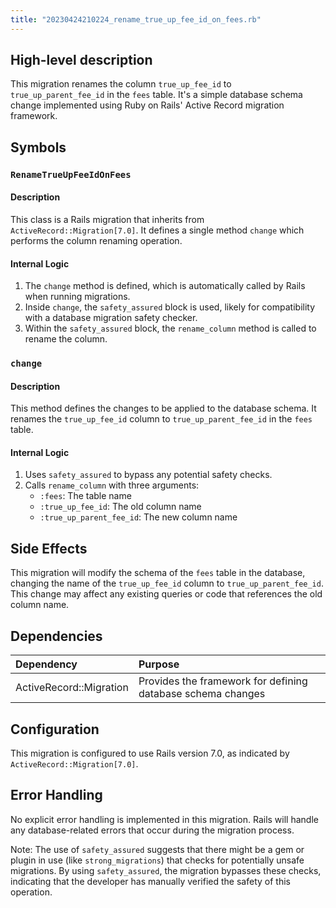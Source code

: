 ```yaml
---
title: "20230424210224_rename_true_up_fee_id_on_fees.rb"
---
```


## High-level description
This migration renames the column `true_up_fee_id` to `true_up_parent_fee_id` in the `fees` table. It's a simple database schema change implemented using Ruby on Rails' Active Record migration framework.

## Symbols

### `RenameTrueUpFeeIdOnFees`
#### Description
This class is a Rails migration that inherits from `ActiveRecord::Migration[7.0]`. It defines a single method `change` which performs the column renaming operation.

#### Internal Logic
1. The `change` method is defined, which is automatically called by Rails when running migrations.
2. Inside `change`, the `safety_assured` block is used, likely for compatibility with a database migration safety checker.
3. Within the `safety_assured` block, the `rename_column` method is called to rename the column.

### `change`
#### Description
This method defines the changes to be applied to the database schema. It renames the `true_up_fee_id` column to `true_up_parent_fee_id` in the `fees` table.

#### Internal Logic
1. Uses `safety_assured` to bypass any potential safety checks.
2. Calls `rename_column` with three arguments:
   - `:fees`: The table name
   - `:true_up_fee_id`: The old column name
   - `:true_up_parent_fee_id`: The new column name

## Side Effects
This migration will modify the schema of the `fees` table in the database, changing the name of the `true_up_fee_id` column to `true_up_parent_fee_id`. This change may affect any existing queries or code that references the old column name.

## Dependencies
| Dependency | Purpose |
|:-----------|:--------|
| ActiveRecord::Migration | Provides the framework for defining database schema changes |

## Configuration
This migration is configured to use Rails version 7.0, as indicated by `ActiveRecord::Migration[7.0]`.

## Error Handling
No explicit error handling is implemented in this migration. Rails will handle any database-related errors that occur during the migration process.

Note: The use of `safety_assured` suggests that there might be a gem or plugin in use (like `strong_migrations`) that checks for potentially unsafe migrations. By using `safety_assured`, the migration bypasses these checks, indicating that the developer has manually verified the safety of this operation.